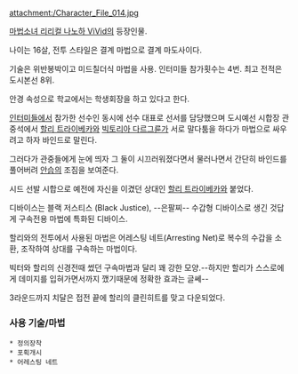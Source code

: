 attachment:/Character_File_014.jpg

[[마법소녀 리리컬 나노하 ViVid]]의 등장인물. 

나이는 16살, 전투 스타일은 결계 마법으로 결계 마도사이다.

기술은 위반봉박이고 미드칠더식 마법을 사용. 인터미들 참가횟수는 4번. 최고 전적은 도시본선 8위.

안경 속성으로 학교에서는 학생회장을 하고 있다고 한다.

[[인터미들]]에서 참가한 선수인 동시에 선수 대표로 선서를 담당했으며 도시예선 시합장 관중석에서 [[할리 트라이베카]]와 [[빅토리아 다르그륜]]가 서로 말다툼을 하다가 마법으로 싸우려고 하자 바인드로 말린다.

그러다가 관중들에게 눈에 띄자 그 둘이 시끄러워졌다면서 물러나면서 간단히 바인드를 풀어버려 [[안습]]의 조짐을 보여준다.

시드 선발 시합으로 예전에 자신을 이겼던 상대인 [[할리 트라이베카]]와 붙었다.

디바이스는 블랙 저스티스 (Black Justice), --은팔찌-- 수갑형 디바이스로 생긴 것답게 구속전용 마법에 특화된 디바이스.

할리와의 전투에서 사용된 마법은 어레스팅 네트(Arresting Net)로 복수의 수갑을 소환, 조작하여 상대를 구속하는 마법이다.

빅터와 할리의 신경전때 썼던 구속마법과 달리 꽤 강한 모양.--하지만 할리가 스스로에게 데미지를 입혀가면서까지 깼기때문에 정확한 효과는 글쎄--

3라운드까지 치달은 접전 끝에 할리의 클린히트를 맞고 다운되었다.

=== 사용 기술/마법 ===
 * 정의장착
 * 포획개시
 * 어레스팅 네트
